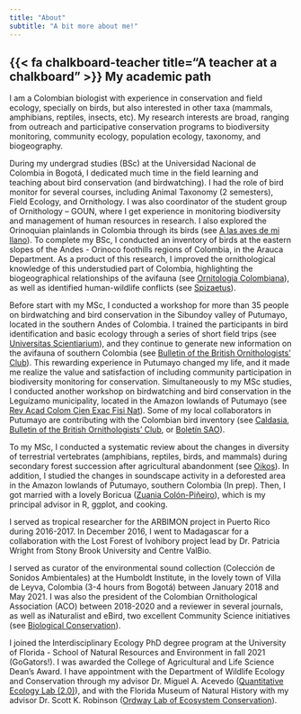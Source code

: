 ```yaml
---
title: "About"
subtitle: "A bit more about me!"
---
```


## {{< fa chalkboard-teacher title="A teacher at a chalkboard" >}} My academic path

I am a Colombian biologist with experience in conservation and field ecology, specially on birds, but also interested in other taxa (mammals, amphibians, reptiles, insects, etc). My research interests are broad, ranging from outreach and participative conservation programs to biodiversity monitoring, community ecology, population ecology, taxonomy, and biogeography.

During my undergrad studies (BSc) at the Universidad Nacional de Colombia in Bogotá, I dedicated much time in the field learning and teaching about bird conservation (and birdwatching). I had the role of bird monitor for several courses, including Animal Taxonomy (2 semesters), Field Ecology, and Ornithology. I was also coordinator of the student group of Ornithology – GOUN, where I get experience in monitoring biodiversity and management of human resources in research. I also explored the Orinoquian plainlands in Colombia through its birds (see [A las aves de mi llano](https://www.researchgate.net/publication/298354368_A_las_aves_de_mi_llano_un_recuento_de_avifauna_desde_el_folclore_de_la_Orinoquia_colombiana)). To complete my BSc, I conducted an inventory of birds at the eastern slopes of the Andes - Orinoco foothills regions of Colombia, in the Arauca Department. As a product of this research, I improved the ornithological knowledge of this understudied part of Colombia, highlighting the biogeographical relationships of the avifauna (see [Ornitologia Colombiana](https://asociacioncolombianadeornitologia.org/wp-content/uploads/2018/10/16eA0301-33.pdf)), as well as identified human-wildlife conflicts (see [Spizaetus](https://assets.peregrinefund.org/docs/newsletters/spizaetus-19-english.pdf)). 
 
Before start with my MSc, I conducted a workshop for more than 35 people on birdwatching and bird conservation in the Sibundoy valley of Putumayo, located in the southern Andes of Colombia. I trained the participants in bird identification and basic ecology through a series of short field trips (see [Universitas Scientiarium](https://revistas.javeriana.edu.co/index.php/scientarium/article/view/6195)), and they continue to generate new information on the avifauna of southern Colombia (see [Bulletin of the British Ornithologists' Club](https://boc-online.org/bulletins/downloads/BBOC1351-Acevedo-Charry.pdf)). This rewarding experience in Putumayo changed my life, and it made me realize the value and satisfaction of including community participation in biodiversity monitoring for conservation. Simultaneously to my MSc studies, I conducted another workshop on birdwatching and bird conservation in the Leguízamo municipality, located in the Amazon lowlands of Putumayo (see [Rev Acad Colom Cien Exac Fisi Nat](https://raccefyn.co/index.php/raccefyn/article/view/avifauna-del-interfluvio-de-la-cuenca-media-caqueta-putumayo-jap)). Some of my local collaborators in Putumayo are contributing with the Colombian bird inventory (see [Caldasia](https://revistas.unal.edu.co/index.php/cal/article/view/73468/72044), [Bulletin of the British Ornithologists' Club](https://bioone.org/journals/bulletin-of-the-british-ornithologists-club/volume-140/issue-2/bboc.v140i2.2020.a2/First-record-of-Rufous-thighed-Kite-Harpagus-diodon-in-Colombia/10.25226/bboc.v140i2.2020.a2.full), or [Boletín SAO](https://www.researchgate.net/profile/Orlando-Acevedo-Charry/publication/357057329_La_importancia_de_obtener_evidencia_multimedia_el_caso_de_los_semilleros_piquigordos_de_Colombia_con_registros_de_Sporophila_atrirostris_y_un_llamado_a_buscar_Sporophila_maximiliani/links/61ba07e34b318a6970e30606/La-importancia-de-obtener-evidencia-multimedia-el-caso-de-los-semilleros-piquigordos-de-Colombia-con-registros-de-Sporophila-atrirostris-y-un-llamado-a-buscar-Sporophila-maximiliani.pdf)).

To my MSc, I conducted a systematic review about the changes in diversity of terrestrial vertebrates (amphibians, reptiles, birds, and mammals) during secondary forest succession after agricultural abandonment (see [Oikos](https://nsojournals.onlinelibrary.wiley.com/doi/10.1111/oik.06252)). In addition, I studied the changes in soundscape activity in a deforested area in the Amazon lowlands of Putumayo, southern Colombia (In prep). Then, I got married with a lovely Boricua ([Zuania Colón-Piñeiro](https://www.researchgate.net/profile/Zuania-Colon-Pineiro)), which is my principal advisor in R, ggplot, and cooking.

I served as tropical researcher for the ARBIMON project in Puerto Rico during 2016-2017. In December 2016, I went to Madagascar for a collaboration with the Lost Forest of Ivohibory project lead by Dr. Patricia Wright from Stony Brook University and Centre ValBio.
 
I served as curator of the environmental sound collection (Colección de Sonidos Ambientales) at the Humboldt Institute, in the lovely town of Villa de Leyva, Colombia (3-4 hours from Bogotá) between January 2018 and May 2021. I was also the president of the Colombian Ornithological Association (ACO) between 2018-2020 and a reviewer in several journals, as well as iNaturalist and eBird, two excellent Community Science initiatives (see [Biological Conservation](https://www.sciencedirect.com/science/article/pii/S0006320721001294)).
 
I joined the Interdisciplinary Ecology PhD degree program at the University of Florida - School of Natural Resources and Environment in fall 2021 (GoGators!). I was awarded the College of Agricultural and Life Science Dean's Award. I have appointment with the Department of Wildlife Ecology and Conservation through my advisor Dr. Miguel A. Acevedo ([Quantitative Ecology Lab (2.0)](https://maacevedo.github.io)), and with the Florida Museum of Natural History with my advisor Dr. Scott K. Robinson ([Ordway Lab of Ecosystem Conservation](https://www.floridamuseum.ufl.edu/people/scott-robinson/)).